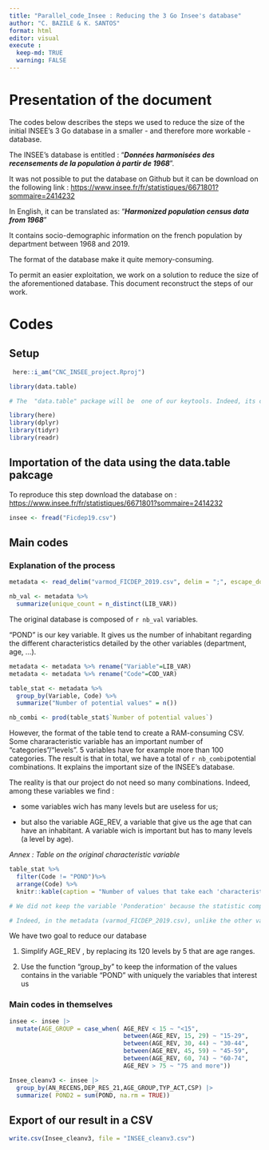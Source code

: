 ```yaml
---
title: "Parallel_code_Insee : Reducing the 3 Go Insee's database"
author: "C. BAZILE & K. SANTOS"
format: html
editor: visual
execute :
  keep-md: TRUE
  warning: FALSE
---
```


# Presentation of the document

The codes below describes the steps we used to reduce the size of the initial INSEE's 3 Go database in a smaller - and therefore more workable - database.

The INSEE's database is entitled : "***Données harmonisées des recensements de la population à partir de 1968***".

It was not possible to put the database on Github but it can be download on the following link : <https://www.insee.fr/fr/statistiques/6671801?sommaire=2414232>

In English, it can be translated as: "***Harmonized population census data from 1968***"

It contains socio-demographic information on the french population by department between 1968 and 2019.

The format of the database make it quite memory-consuming.

To permit an easier exploitation, we work on a solution to reduce the size of the aforementioned database. This document reconstruct the steps of our work.

# Codes

## Setup

```r
 here::i_am("CNC_INSEE_project.Rproj")

library(data.table) 

# The  "data.table" package will be  one of our keytools. Indeed, its characteristics allows us to exploit easely big database what will be usefull in our situation 

library(here)
library(dplyr)
library(tidyr)
library(readr)
```

## Importation of the data using the data.table pakcage

To reproduce this step download the database on : <https://www.insee.fr/fr/statistiques/6671801?sommaire=2414232>

```r

insee <- fread("Ficdep19.csv")
```

## Main codes

### Explanation of the process

```r
metadata <- read_delim("varmod_FICDEP_2019.csv", delim = ";", escape_double = FALSE, trim_ws = TRUE) 

nb_val <- metadata %>% 
  summarize(unique_count = n_distinct(LIB_VAR))


```

The original database is composed of `r nb_val` variables.

"POND" is our key variable. It gives us the number of inhabitant regarding the different characteristics detailed by the other variables (department, age, ...).

```r

metadata <- metadata %>% rename("Variable"=LIB_VAR)
metadata <- metadata %>% rename("Code"=COD_VAR)

table_stat <- metadata %>% 
  group_by(Variable, Code) %>% 
  summarize("Number of potential values" = n())

nb_combi <- prod(table_stat$`Number of potential values`)
```

However, the format of the table tend to create a RAM-consuming CSV. Some chararacteristic variable has an important number of "categories"/"levels". 5 variables have for example more than 100 categories. The result is that in total, we have a total of `r nb_combi`potential combinations. It explains the important size of the INSEE's database.

The reality is that our project do not need so many combinations. Indeed, among these variables we find :

-   some variables wich has many levels but are useless for us;

-   but also the variable AGE_REV, a variable that give us the age that can have an inhabitant. A variable wich is important but has to many levels (a level by age).

*Annex : Table on the original characteristic variable*

```r
table_stat %>%
  filter(Code != "POND")%>%
  arrange(Code) %>%
  knitr::kable(caption = "Number of values that take each 'characteristics' variables", format="html", align = "c")

# We did not keep the variable 'Ponderation' because the statistic computed with `n()` can be misleading. 

# Indeed, in the metadata (varmod_FICDEP_2019.csv), unlike the other variables, 'POND' does not have a row for each value it can take.

```

We have two goal to reduce our database

1.  Simplify AGE_REV , by replacing its 120 levels by 5 that are age ranges.

2.  Use the function "group_by" to keep the information of the values contains in the variable "POND" with uniquely the variables that interest us

### Main codes in themselves

```r
insee <- insee |> 
  mutate(AGE_GROUP = case_when( AGE_REV < 15 ~ "<15", 
                                between(AGE_REV, 15, 29) ~ "15-29", 
                                between(AGE_REV, 30, 44) ~ "30-44", 
                                between(AGE_REV, 45, 59) ~ "45-59", 
                                between(AGE_REV, 60, 74) ~ "60-74", 
                                AGE_REV > 75 ~ "75 and more")) 

Insee_cleanv3 <- insee |> 
  group_by(AN_RECENS,DEP_RES_21,AGE_GROUP,TYP_ACT,CSP) |>
  summarize( POND2 = sum(POND, na.rm = TRUE)) 

```

## Export of our result in a CSV

```r
write.csv(Insee_cleanv3, file = "INSEE_cleanv3.csv")
```

